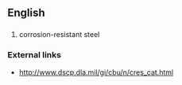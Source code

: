 ==English==

==={{initialism}}===
{{infl|en|initialism}}

# corrosion-resistant steel

===External links===
* http://www.dscp.dla.mil/gi/cbu/n/cres_cat.html